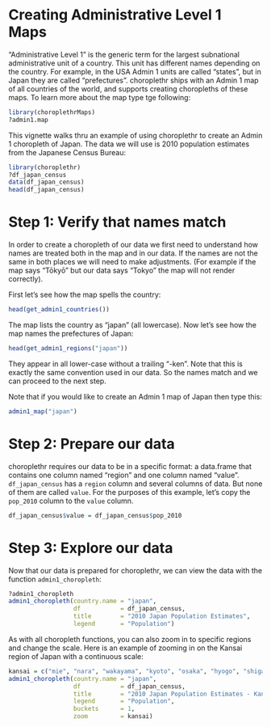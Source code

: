 <!--
  %\VignetteEngine{knitr}
%\VignetteIndexEntry{j) Creating Administrative Level 1 Maps}
 \usepackage[utf8]{inputenc}
-->

Creating Administrative Level 1 Maps
===

"Administrative Level 1" is the generic term for the largest subnational administrative unit of a country. This unit has different names depending on the country. For example, in the USA Admin 1 units are called "states", but in Japan they are called "prefectures". choroplethr ships with an Admin 1 map of all countries of the world, and supports creating choropleths of these maps. To learn more about the map type tge following:

```r
library(choroplethrMaps)
?admin1.map
```

This vignette walks thru an example of using choroplethr to create an Admin 1 choropleth of Japan. The data we will use is 2010 population estimates from the Japanese Census Bureau:

```r
library(choroplethr)
?df_japan_census
data(df_japan_census)
head(df_japan_census)
```

# Step 1: Verify that names match

In order to create a choropleth of our data we first need to understand how names are treated both in the map and in our data. If the names are not the same in both places we will need to make adjustments. (For example if the map says "Tōkyō" but our data says "Tokyo" the map will not render correctly).

First let's see how the map spells the country:

```r
head(get_admin1_countries())
```

The map lists the country as "japan" (all lowercase).  Now let's see how the map names the prefectures of Japan:

```r
head(get_admin1_regions("japan"))
```

They appear in all lower-case without a trailing "-ken". Note that this is exactly the same convention used in our data. So the names match and we can proceed to the next step.

Note that if you would like to create an Admin 1 map of Japan then type this:

```r
admin1_map("japan")
```

# Step 2: Prepare our data

choroplethr requires our data to be in a specific format: a data.frame that contains one column named "region" and one column named "value". `df_japan_census` has a `region` column and several columns of data. But none of them are called `value`. For the purposes of this example, let's copy the `pop_2010` column to the `value` column.

```r
df_japan_census$value = df_japan_census$pop_2010
```

# Step 3: Explore our data

Now that our data is prepared for choroplethr, we can view the data with the function `admin1_choropleth`:

```r
?admin1_choropleth
admin1_choropleth(country.name = "japan", 
                  df           = df_japan_census, 
                  title        = "2010 Japan Population Estimates", 
                  legend       = "Population")
```

As with all choropleth functions, you can also zoom in to specific regions and change the scale.  Here is an example of zooming in on the Kansai region of Japan with a continuous scale:

```r
kansai = c("mie", "nara", "wakayama", "kyoto", "osaka", "hyogo", "shiga")
admin1_choropleth(country.name = "japan", 
                  df           = df_japan_census, 
                  title        = "2010 Japan Population Estimates - Kansai Region", 
                  legend       = "Population", 
                  buckets      = 1, 
                  zoom         = kansai)
```